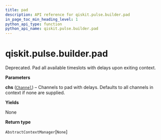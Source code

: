 ```yaml
---
title: pad
description: API reference for qiskit.pulse.builder.pad
in_page_toc_min_heading_level: 1
python_api_type: function
python_api_name: qiskit.pulse.builder.pad
---
```


# qiskit.pulse.builder.pad

<Function id="qiskit.pulse.builder.pad" github="https://github.com/qiskit/qiskit/tree/stable/0.19/qiskit/pulse/builder.py" signature="pad(*chs)">
  Deprecated. Pad all available timeslots with delays upon exiting context.

  **Parameters**

  **chs** ([`Channel`](pulse#qiskit.pulse.channels.Channel "qiskit.pulse.channels.Channel")) – Channels to pad with delays. Defaults to all channels in context if none are supplied.

  **Yields**

  None

  **Return type**

  `AbstractContextManager`\[`None`]
</Function>

